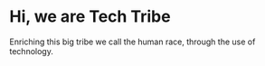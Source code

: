 # Hi, we are Tech Tribe

Enriching this big tribe we call the human race, through the use of technology.
